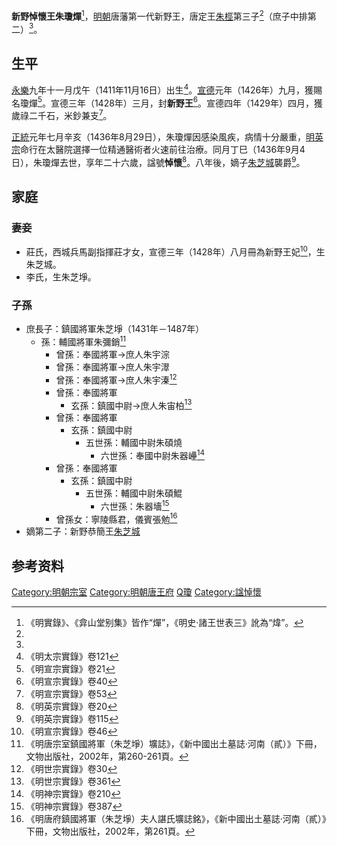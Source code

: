 '''新野悼懷王朱瓊燀'''<ref>《明實錄》、《弇山堂别集》皆作“燀”，《明史·諸王世表三》訛為“煒”。</ref>{{BD|1411年|11月16日|1436年|9月4日|catIdx=Z朱}}，[[明朝|明朝]]唐藩第一代新野王，唐定王[[朱桱|朱桱]]第三子<ref name=t/>（庶子中排第二）<ref name=x/>。

==生平==
[[永樂_(明朝)|永樂]]九年十一月戊午（1411年11月16日）出生<ref name=t>《明太宗實錄》卷121</ref>。[[宣德|宣德]]元年（1426年）九月，獲賜名瓊燀<ref>《明宣宗實錄》卷21</ref>。宣德三年（1428年）三月，封'''新野王'''<ref name=x>《明宣宗實錄》卷40</ref>。宣德四年（1429年）四月，獲歲祿二千石，米鈔兼支<ref>《明宣宗實錄》卷53</ref>。

[[正統_(年號)|正統]]元年七月辛亥（1436年8月29日），朱瓊燀因感染風疾，病情十分嚴重，[[明英宗|明英宗]]命行在太醫院選擇一位精通醫術者火速前往治療。同月丁巳（1436年9月4日），朱瓊燀去世，享年二十六歲，諡號'''悼懷'''<ref>《明英宗實錄》卷20</ref>。八年後，嫡子[[朱芝城|朱芝城]]襲爵<ref>《明英宗實錄》卷115</ref>。

==家庭==
===妻妾===
*莊氏，西城兵馬副指揮莊才女，宣德三年（1428年）八月冊為新野王妃<ref>《明宣宗實錄》卷46</ref>，生朱芝城。
*李氏，生朱芝埩。

===子孫===
*庶長子：鎮國將軍朱芝埩（1431年－1487年）
**孫：輔國將軍朱彌銷<ref>《明唐宗室鎮國將軍（朱芝埩）壙誌》，《新中國出土墓誌·河南（貳）》下冊，文物出版社，2002年，第260-261頁。</ref>
***曾孫：奉國將軍→庶人朱宇淙
***曾孫：奉國將軍→庶人朱宇濢
***曾孫：奉國將軍→庶人朱宇溱<ref>《明世宗實錄》卷30</ref>
***曾孫：奉國將軍
****玄孫：鎮國中尉→庶人朱宙柏<ref>《明世宗實錄》卷361</ref>
***曾孫：奉國將軍
****玄孫：鎮國中尉
*****五世孫：輔國中尉朱碩燒
******六世孫：奉國中尉朱器㠥<ref>《明神宗實錄》卷210</ref>
***曾孫：奉國將軍
****玄孫：鎮國中尉
*****五世孫：輔國中尉朱碩鯤
******六世孫：朱器墻<ref>《明神宗實錄》卷387</ref>
***曾孫女：寧陵縣君，儀賓張勉<ref>《明唐府鎮國將軍（朱芝埩）夫人諶氏壙誌銘》，《新中國出土墓誌·河南（貳）》下冊，文物出版社，2002年，第261頁。</ref>
*嫡第二子：新野恭簡王[[朱芝城|朱芝城]]

==参考资料==
{{reflist|3}}

{{s-start}}
{{s-none|無|[[明朝|明政府]]封之}}
{{s-ttl|title=[[明朝藩王列表_(唐王系)#新野國|明新野國國王]]|years=1428年－1436年}}
{{s-aft|after=子恭簡王[[朱芝城|朱芝城]]}}
{{end}}

[[Category:明朝宗室|Category:明朝宗室]]
[[Category:明朝唐王府|Category:明朝唐王府]]
[[Category:朱姓|Q瓊]]
[[Category:諡悼懷|Category:諡悼懷]]